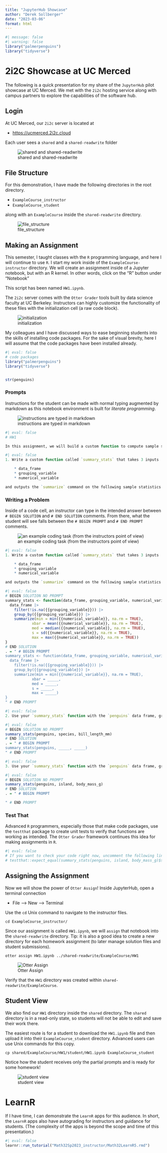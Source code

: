 ```yaml
---
title: "JupyterHub Showcase"
author: "Derek Sollberger"
date: "2023-03-06"
format: html
---
```


```r
#| message: false
#| warning: false
library("palmerpenguins")
library("tidyverse")
```


# 2i2C Showcase at UC Merced

The following is a quick presentation for my share of the `JupyterHub` pilot showcase at UC Merced.  We met with the `2i2c` hosting service along with campus partners to explore the capabilities of the software hub.

## Login

At UC Merced, our `2i2c` server is located at 

* [https://ucmerced.2i2c.cloud](https://ucmerced.2i2c.cloud)

Each user sees a `shared` and a `shared-readwrite` folder

![shared and shared-readwrite](upon_login.png)

## File Structure

For this demonstration, I have made the following directories in the root directory.

* `ExampleCourse_instructor`
* `ExampleCourse_student`

along with an `ExampleCourse` inside the `shared-readwrite` directory.

![file_structure](file_structure.png)


## Making an Assignment

This semester, I taught classes with the `R` programming language, and here I will continue to use `R`.  I start my work inside of the `ExampleCourse-instructor` directory.  We will create an assignment inside of a Jupyter notebook, but with an R kernel.  In other words, click on the "R" button under "Notebook"

This script has been named `HW1.ipynb`.

The `2i2c` server comes with the `Otter Grader` tools built by data science faculty at UC Berkeley.  Instructors can highly customize the functionality of these files with the initialization cell (a raw code block).

![initialization](initialization_cell.png)

My colleagues and I have discussed ways to ease beginning students into the skills of installing code packages.  For the sake of visual brevity, here I will assume that the code packages have been installed already.

```r
#| eval: false
# code packages
library("palmerpenguins")
library("tidyverse")


str(penguins)
```


### Prompts

Instructions for the student can be made with normal typing augmented by markdown as this notebook environment is built for *literate programming*.

![instructions are typed in markdown](instructions_markdown.png)
```r
#| eval: false
# HW1

In this assignment, we will build a custom function to compute sample statistics.  Pay attention to the usage of the curly braces `{{...}}`, and we will use the functions on the `palmerpenguins` data set
```

```r
#| eval: false
1. Write a custom function called `summary_stats` that takes 3 inputs

    * data_frame
    * grouping_variable
    * numerical_variable

and outputs the `summarize` command on the following sample statistics: minimum, mean, median, standard deviation, and maximum.  Please follow the given stencil.
```

### Writing a Problem

Inside of a code cell, an instructor can type in the intended answer between `# BEGIN SOLUTION` and `# END SOLUTION` comments.  From there, what the student will see falls between the `# BEGIN PROMPT` and `# END PROMPT` comments.

![an example coding task (from the instructors point of view)](problem1.png)
```r
#| eval: false
1. Write a custom function called `summary_stats` that takes 3 inputs

    * data_frame
    * grouping_variable
    * numerical_variable

and outputs the `summarize` command on the following sample statistics: minimum, mean, median, standard deviation, and maximum.  Please follow the given stencil.
```

```r
#| eval: false
# BEGIN SOLUTION NO PROMPT
summary_stats <- function(data_frame, grouping_variable, numerical_variable){
  data_frame |>
    filter(!is.na({{grouping_variable}})) |>
    group_by({{grouping_variable}}) |>
    summarize(min = min({{numerical_variable}}, na.rm = TRUE),
            xbar = mean({{numerical_variable}}, na.rm = TRUE),
            med = median({{numerical_variable}}, na.rm = TRUE),
            s = sd({{numerical_variable}}, na.rm = TRUE),
            max = max({{numerical_variable}}, na.rm = TRUE))
}
# END SOLUTION
. = " # BEGIN PROMPT
summary_stats <- function(data_frame, grouping_variable, numerical_variable){
  data_frame |>
    filter(!is.na({{grouping_variable}})) |>
    group_by({{grouping_variable}}) |>
    summarize(min = min({{numerical_variable}}, na.rm = TRUE),
            xbar = _____,
            med = _____,
            s = _____,
            max = _____)
}
" # END PROMPT
```


```r
#| eval: false
2. Use your `summary_stats` function with the `penguins` data frame, grouped by the `species` categorical variable, on the `bill_length_mm` numerical variable.
```

```r
#| eval: false
# BEGIN SOLUTION NO PROMPT
summary_stats(penguins, species, bill_length_mm)
# END SOLUTION
. = " # BEGIN PROMPT
summary_stats(penguins, _____, _____)
" # END PROMPT
```

```r
#| eval: false
3. Use your `summary_stats` function with the `penguins` data frame, grouped by the `island` categorical variable, on the `body_mass_g` numerical variable.
```

```r
#| eval: false
# BEGIN SOLUTION NO PROMPT
summary_stats(penguins, island, body_mass_g)
# END SOLUTION
. = " # BEGIN PROMPT

" # END PROMPT
```


### Test That

Advanced `R` programmers, especially those that make code packages, use the `testthat` package to create unit tests to verify that functions are working as intended.  The `Otter Grader` framework continues this idea for making assignments in `R`.

```r
#| eval: false
# If you want to check your code right now, uncomment the following line of code and run it
# testthat::expect_equal(summary_stats(penguins, island, body_mass_g)$s[1], 782.8557, tol = 0.01)
```


## Assigning the Assignment

Now we will show the power of `Otter Assign`!  Inside JupyterHub, open a terminal connection

* File --> New --> Terminal

Use the `cd` Unix command to navigate to the instructor files.

```
cd ExampleCourse_instructor/
```

Since our assignment is called `HW1.ipynb`, we will `assign` that notebook into the `shared-readwrite` directory.  Tip: it is also a good idea to create a new directory for each homework assignment (to later manage solution files and student submissions).

```
otter assign HW1.ipynb ../shared-readwrite/ExampleCourse/HW1
```

![Otter Assign](otter_assign.png)

Verify that the `HW1` directory was created within `shared-readwrite/ExampleCourse`.

## Student View

We also find our `HW1` directory inside the `shared` directory.  The `shared` directory is in a read-only state, so students will not be able to edit and save their work there.

The easiest route is for a student to download the `HW1.ipynb` file and then upload it into their `ExampleCourse_student` directory.  Advanced users can use Unix commands for this copy.

```
cp shared/ExampleCourse/HW1/student/HW1.ipynb ExampleCourse_student
```

Notice how the student receives only the partial prompts and is ready for some homework!

![student view](student_view.png)

# LearnR

If I have time, I can demonstrate the `LearnR` apps for this audience.  In short, the `LearnR` apps also have autograding for instructors and guidance for students.  (The complexity of the apps is beyond the scope and time of this presentation.)

```r
#| eval: false
learnr::run_tutorial("Math32Sp2023_instructor/Math32LearnR5.rmd")
```

